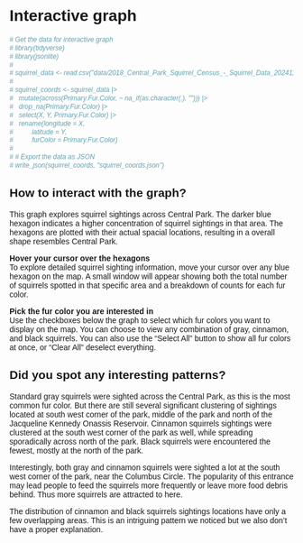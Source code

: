 # Interactive graph

<style>
  * {
    font-family: sans-serif;
  }
</style> 

<div id="plot">
</div>

<script src="https://cdn.jsdelivr.net/npm/d3@7"></script>
<script src="https://d3js.org/d3-hexbin.v0.2.min.js"></script>
<script src="scripts/myscript.js"></script>

```r
# Get the data for interactive graph
# library(tidyverse)
# library(jsonlite)
# 
# squirrel_data <- read.csv("data/2018_Central_Park_Squirrel_Census_-_Squirrel_Data_20241120.csv")
# 
# squirrel_coords <- squirrel_data |>
#   mutate(across(Primary.Fur.Color, ~ na_if(as.character(.), ""))) |>
#   drop_na(Primary.Fur.Color) |>
#   select(X, Y, Primary.Fur.Color) |>
#   rename(longitude = X,
#          latitude = Y,
#          furColor = Primary.Fur.Color)
# 
# # Export the data as JSON
# write_json(squirrel_coords, "squirrel_coords.json")
```

## How to interact with the graph?
This graph explores squirrel sightings across Central Park. The darker blue hexagon indicates a higher concentration of squirrel sightings in that area. The hexagons are plotted with their actual spacial locations, resulting in a overall shape resembles Central Park. 

**Hover your cursor over the hexagons**\
To explore detailed squirrel sighting information, move your cursor over any blue hexagon on the map. A small window will appear showing both the total number of squirrels spotted in that specific area and a breakdown of counts for each fur color.

**Pick the fur color you are interested in**\
Use the checkboxes below the graph to select which fur colors you want to display on the map. You can choose to view any combination of gray, cinnamon, and black squirrels. You can also use the "Select All" button to show all fur colors at once, or "Clear All" deselect everything.

## Did you spot any interesting patterns?
Standard gray squirrels were sighted across the Central Park, as this is the most common fur color. But there are still several significant clustering of sightings located at south west corner of the park, middle of the park and north of the Jacqueline Kennedy Onassis Reservoir. Cinnamon squirrels sightings were clustered at the south west corner of the park as well, while spreading sporadically across north of the park. Black squirrels were encountered the fewest, mostly at the north of the park.

Interestingly, both gray and cinnamon squirrels were sighted a lot at the south west corner of the park, near the Columbus Circle. The popularity of this entrance may lead people to feed the squirrels more frequently or leave more food debris behind. Thus more squirrels are attracted to here.

The distribution of cinnamon and black squirrels sightings locations have only a few overlapping areas. This is an intriguing pattern we noticed but we also don't have a proper explanation.